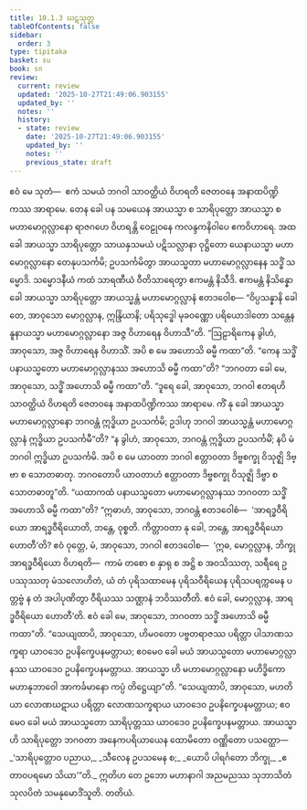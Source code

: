 ```yaml
---
title: 10.1.3 ဃဋသုတ္တ
tableOfContents: false
sidebar:
  order: 3
type: tipitaka
basket: su
book: sn
review:
  current: review
  updated: '2025-10-27T21:49:06.903155'
  updated_by: ''
  notes: ''
  history:
  - state: review
    date: '2025-10-27T21:49:06.903155'
    updated_by: ''
    notes: ''
    previous_state: draft
---
```



<ReviewStatus review={frontmatter.review} showDetails={true} />

<HypothesisAnnotation frontmatter={frontmatter} />

<DynamicBreadcrumb />

<Division number="237" book="sn" e="ch" v="18" p="314">

<Paragraph number="1259" book="sn">
ဧဝံ မေ သုတံ—  ဧကံ သမယံ ဘဂဝါ သာဝတ္ထိယံ ဝိဟရတိ ဇေတဝနေ အနာထပိဏ္ဍိကဿ အာရာမေ. တေန ခေါ ပန သမယေန အာယသ္မာ စ သာရိပုတ္တော အာယသ္မာ စ မဟာမောဂ္ဂလ္လာနော ရာဇဂဟေ ဝိဟရန္တိ ဝေဠုဝနေ ကလန္ဒကနိဝါပေ ဧကဝိဟာရေ. အထ ခေါ အာယသ္မာ သာရိပုတ္တော သာယနှသမယံ ပဋိသလ္လာနာ ဝုဋ္ဌိတော ယေနာယသ္မာ မဟာမောဂ္ဂလ္လာနော တေနုပသင်္ကမိ; ဥပသင်္ကမိတွာ အာယသ္မတာ မဟာမောဂ္ဂလ္လာနေန သဒ္ဓိံ သမ္မောဒိ. သမ္မောဒနီယံ ကထံ သာရဏီယံ ဝီတိသာရေတွာ ဧကမန္တံ နိသီဒိ. ဧကမန္တံ နိသိန္နော ခေါ အာယသ္မာ သာရိပုတ္တော အာယသ္မန္တံ မဟာမောဂ္ဂလ္လာနံ ဧတဒဝေါစ—
</Paragraph>

<Paragraph number="1260" book="sn">
“ဝိပ္ပသန္နာနိ ခေါ တေ, အာဝုသော မောဂ္ဂလ္လာန, ဣန္ဒြိယာနိ; ပရိသုဒ္ဓေါ မုခဝဏ္ဏော ပရိယောဒါတော သန္တေန နူနာယသ္မာ မဟာမောဂ္ဂလ္လာနော အဇ္ဇ ဝိဟာရေန ဝိဟာသီ”တိ. “ဩဠာရိကေန ခွါဟံ, အာဝုသော, အဇ္ဇ ဝိဟာရေန ဝိဟာသိံ. အပိ စ မေ အဟောသိ ဓမ္မီ ကထာ”တိ. “ကေန သဒ္ဓိံ ပနာယသ္မတော မဟာမောဂ္ဂလ္လာနဿ အဟောသိ ဓမ္မီ ကထာ”တိ? “ဘဂဝတာ ခေါ မေ, အာဝုသော, သဒ္ဓိံ အဟောသိ ဓမ္မီ ကထာ”တိ. “ဒူရေ ခေါ, အာဝုသော, ဘဂဝါ ဧတရဟိ သာဝတ္ထိယံ ဝိဟရတိ ဇေတဝနေ အနာထပိဏ္ဍိကဿ အာရာမေ. ကိံ နု ခေါ အာယသ္မာ မဟာမောဂ္ဂလ္လာနော ဘဂဝန္တံ ဣဒ္ဓိယာ ဥပသင်္ကမိ; ဥဒါဟု ဘဂဝါ အာယသ္မန္တံ မဟာမောဂ္ဂလ္လာနံ ဣဒ္ဓိယာ ဥပသင်္ကမီ”တိ? “န ခွါဟံ, အာဝုသော, ဘဂဝန္တံ ဣဒ္ဓိယာ ဥပသင်္ကမိံ; နပိ မံ ဘဂဝါ ဣဒ္ဓိယာ ဥပသင်္ကမိ. အပိ စ မေ ယာဝတာ ဘဂဝါ ဧတ္တာဝတာ ဒိဗ္ဗစက္ခု ဝိသုဇ္ဈိ ဒိဗ္ဗာ စ သောတဓာတု. ဘဂဝတောပိ ယာဝတာဟံ ဧတ္တာဝတာ ဒိဗ္ဗစက္ခု ဝိသုဇ္ဈိ ဒိဗ္ဗာ စ သောတဓာတူ”တိ. “ယထာကထံ ပနာယသ္မတော မဟာမောဂ္ဂလ္လာနဿ ဘဂဝတာ သဒ္ဓိံ အဟောသိ ဓမ္မီ ကထာ”တိ?
</Paragraph>

<Paragraph number="1261" book="sn">
“ဣဓာဟံ, အာဝုသော, ဘဂဝန္တံ ဧတဒဝေါစံ—  ‘အာရဒ္ဓဝီရိယော အာရဒ္ဓဝီရိယောတိ, ဘန္တေ, ဝုစ္စတိ. ကိတ္တာဝတာ နု ခေါ, ဘန္တေ, အာရဒ္ဓဝီရိယော ဟောတီ’တိ? ဧဝံ ဝုတ္တေ, မံ, အာဝုသော, ဘဂဝါ ဧတဒဝေါစ—  ‘ဣဓ, မောဂ္ဂလ္လာန, ဘိက္ခု အာရဒ္ဓဝီရိယော ဝိဟရတိ—  ကာမံ တစော စ နှာရု စ အဋ္ဌိ စ အဝသိဿတု, သရီရေ ဥပဿုဿတု မံသလောဟိတံ, ယံ တံ ပုရိသထာမေန ပုရိသဝီရိယေန ပုရိသပရက္ကမေန ပတ္တဗ္ဗံ န တံ အပါပုဏိတွာ ဝီရိယဿ သဏ္ဌာနံ ဘဝိဿတီတိ. ဧဝံ ခေါ, မောဂ္ဂလ္လာန, အာရဒ္ဓဝီရိယော ဟောတီ’တိ. ဧဝံ ခေါ မေ, အာဝုသော, ဘဂဝတာ သဒ္ဓိံ အဟောသိ ဓမ္မီ ကထာ”တိ.
</Paragraph>

<Paragraph number="1262" book="sn">
“သေယျထာပိ, အာဝုသော, ဟိမဝတော ပဗ္ဗတရာဇဿ ပရိတ္တာ ပါသာဏသက္ခရာ ယာဝဒေဝ ဥပနိက္ခေပနမတ္တာယ; ဧဝမေဝ ခေါ မယံ အာယသ္မတော မဟာမောဂ္ဂလ္လာနဿ ယာဝဒေဝ ဥပနိက္ခေပနမတ္တာယ. အာယသ္မာ ဟိ မဟာမောဂ္ဂလ္လာနော မဟိဒ္ဓိကော မဟာနုဘာဝေါ အာကင်္ခမာနော ကပ္ပံ တိဋ္ဌေယျာ”တိ.
</Paragraph>

<Paragraph number="1263" book="sn">
“သေယျထာပိ, အာဝုသော, မဟတိယာ လောဏဃဋာယ ပရိတ္တာ လောဏသက္ခရာယ ယာဝဒေဝ ဥပနိက္ခေပနမတ္တာယ; ဧဝမေဝ ခေါ မယံ အာယသ္မတော သာရိပုတ္တဿ ယာဝဒေဝ ဥပနိက္ခေပနမတ္တာယ. အာယသ္မာ ဟိ သာရိပုတ္တော ဘဂဝတာ အနေကပရိယာယေန ထောမိတော ဝဏ္ဏိတော ပသတ္ထော—
</Paragraph>

<Paragraph number="1264" type="verses" book="sn">
_‘သာရိပုတ္တောဝ ပညာယ,_  
_သီလေန ဥပသမေန စ;_  
_ယောပိ ပါရင်္ဂတော ဘိက္ခု,_  
_ဧတာဝပရမော သိယာ’”တိ._  

</Paragraph>

<Paragraph number="1265" book="sn">
ဣတိဟ တေ ဥဘော မဟာနာဂါ အညမညဿ သုဘာသိတံ သုလပိတံ သမနုမောဒိံသူတိ.

</Paragraph>
</Division>

<Paragraph number="1266" type="center" book="sn">
တတိယံ.
</Paragraph>